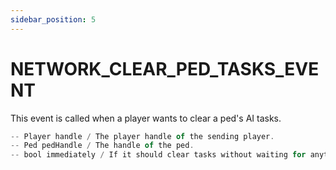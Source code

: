 ```yaml
---
sidebar_position: 5
---
```


# NETWORK_CLEAR_PED_TASKS_EVENT

This event is called when a player wants to clear a ped's AI tasks.

```jsx title="Parameters"
-- Player handle / The player handle of the sending player.
-- Ped pedHandle / The handle of the ped.
-- bool immediately / If it should clear tasks without waiting for anything.

```

